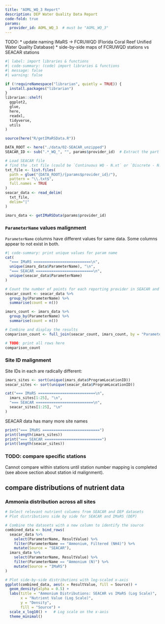 ```yaml
---
title: "AOML_WQ_3 Report"
description: DEP Water Quality Data Report
code-fold: true
params: 
  provider_id: AOML_WQ_3  # must be "AOML_WQ_3"
---
```


TODO: 
* update naming IMaRS -> FCRUWQD (Florida Coral Reef Unified Water Quality Database)
* side-by-side maps of FCRUWQD stations vs SEACAR stations

```r
#| label: import libraries & functions
#| code-summary: (code) import libraries & functions
#| message: false
#| warning: false

if (!requireNamespace("librarian", quietly = TRUE)) {
  install.packages("librarian")
}
librarian::shelf(
  ggplot2,
  glue,
  here,
  readxl,
  tidyverse,
  utils
)

source(here("R/getIMaRSData.R"))

DATA_ROOT <- here("./data/02-SEACAR_unzipped")
SEACAR_ID <- sub(".*_WQ_", "", params$provider_id)  # Extract the part after _WQ_
```

```R
# Load SEACAR file
# find the .txt file (could be `Continuous WQ - N.xt` or `Discrete - N.txt`)
txt_file <- list.files(
  path = glue("{DATA_ROOT}/{params$provider_id}/"), 
  pattern = "\\.txt$", 
  full.names = TRUE
)
seacar_data <- read_delim(
  txt_file,
  delim="|"
)

imars_data <- getIMaRSData(params$provider_id)
```

### `ParameterName` values malignment
`ParameterName` columns have different values for same data.
Some columns appear to not exist in both.

```R
#| code-summary: print unique values for param name
cat(
  "=== IMaRS ==========================\n",
  unique(imars_data$ParameterName), "\n",
  "=== SEACAR ==========================\n",
  unique(seacar_data$ParameterName)
)
```


```R
# Count the number of points for each reporting provider in SEACAR and DEP data
seacar_count <- seacar_data %>%
  group_by(ParameterName) %>%
  summarise(count = n())

imars_count <- imars_data %>%
  group_by(ParameterName) %>%
  summarise(count = n())

# Combine and display the results
comparison_count <- full_join(seacar_count, imars_count, by = "ParameterName", suffix = c("_SEACAR", "_IMaRS"))

# TODO: print all rows here
comparison_count
```

### Site ID malignment
Site IDs in each are radically different:

```R
imars_sites <- sort(unique(imars_data$ProgramLocationID))
seacar_sites <- sort(unique(seacar_data$ProgramLocationID))

cat("=== IMaRS ==========================\n",
  imars_sites[1:25], "\n",
  "=== SEACAR ==========================\n",
  seacar_sites[1:25], "\n"
)

```

SEACAR data has many more site names

```R
print("=== IMaRS ==========================")
print(length(imars_sites))
print("=== SEACAR ==========================")
print(length(seacar_sites))

```


### TODO: compare specific stations
Cannot compare within stations until station number mapping is completed (see above section about station id malignment).


## compare distributions of nutrient data
### Ammonia distribution across all sites

```R
# Select relevant nutrient columns from SEACAR and DEP datasets
# Plot distributions side by side for SEACAR and IMaRS (DEP)

# Combine the datasets with a new column to identify the source
combined_data <- bind_rows(
  seacar_data %>% 
    select(ParameterName, ResultValue) %>%
    filter(ParameterName == "Ammonium, Filtered (NH4)") %>% 
    mutate(Source = "SEACAR"),
  imars_data %>% 
    select(ParameterName, ResultValue) %>%
    filter(ParameterName == "Ammonium (N)") %>% 
    mutate(Source = "IMaRS")
)

# Plot side-by-side distributions with log-scaled x-axis
ggplot(combined_data, aes(x = ResultValue, fill = Source)) +
  geom_density(alpha = 0.5) +
  labs(title = "Ammonium Distributions: SEACAR vs IMaRS (Log Scale)",
       x = "Nutrient Value (Log Scale)",
       y = "Density",
       fill = "Source") +
  scale_x_log10() +   # Log scale on the x-axis
  theme_minimal()


```

